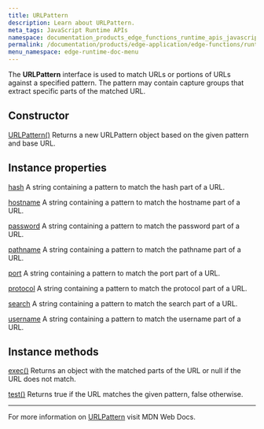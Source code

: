 ```yaml
---
title: URLPattern
description: Learn about URLPattern.
meta_tags: JavaScript Runtime APIs
namespace: documentation_products_edge_functions_runtime_apis_javascript_url_pattern
permalink: /documentation/products/edge-application/edge-functions/runtime-apis/javascript/url-pattern/
menu_namespace: edge-runtime-doc-menu
---
```


The **URLPattern** interface is used to match URLs or portions of URLs against a specified pattern. The pattern may contain capture groups that extract specific parts of the matched URL.

## Constructor

[URLPattern()](https://developer.mozilla.org/en-US/docs/Web/API/URLPattern/URLPattern)
Returns a new URLPattern object based on the given pattern and base URL.

## Instance properties

[hash](https://developer.mozilla.org/en-US/docs/Web/API/URLPattern/URLPattern)
A string containing a pattern to match the hash part of a URL.

[hostname](https://developer.mozilla.org/en-US/docs/Web/API/URLPattern/hostname)
A string containing a pattern to match the hostname part of a URL.

[password](https://developer.mozilla.org/en-US/docs/Web/API/URLPattern/password)
A string containing a pattern to match the password part of a URL.

[pathname](https://developer.mozilla.org/en-US/docs/Web/API/URLPattern/pathname)
A string containing a pattern to match the pathname part of a URL.

[port](https://developer.mozilla.org/en-US/docs/Web/API/URLPattern/port) 
A string containing a pattern to match the port part of a URL.

[protocol](https://developer.mozilla.org/en-US/docs/Web/API/URLPattern/protocol)
A string containing a pattern to match the protocol part of a URL.

[search](https://developer.mozilla.org/en-US/docs/Web/API/URLPattern/search) 
A string containing a pattern to match the search part of a URL.

[username](https://developer.mozilla.org/en-US/docs/Web/API/URLPattern/username)
A string containing a pattern to match the username part of a URL.

## Instance methods

[exec()](https://developer.mozilla.org/en-US/docs/Web/API/URLPattern/exec) 
Returns an object with the matched parts of the URL or null if the URL does not match.

[test()](https://developer.mozilla.org/en-US/docs/Web/API/URLPattern/test) 
Returns true if the URL matches the given pattern, false otherwise.

---

For more information on [URLPattern](https://developer.mozilla.org/en-US/docs/Web/API/URLPattern) visit MDN Web Docs.
